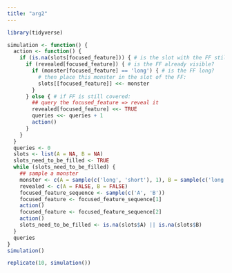 ```yaml
---
title: "arg2"
---
```

```r
library(tidyverse)
```
```r
simulation <- function() {
  action <- function() {
    if (is.na(slots[focused_feature])) { # is the slot with the FF still empty?
      if (revealed[focused_feature]) { # is the FF already visible?
        if (monster[focused_feature] == 'long') { # is the FF long?
          # then place this monster in the slot of the FF:
          slots[[focused_feature]] <<- monster
        }
      } else { # if FF is still covered:
        ## query the focused_feature => reveal it
        revealed[focused_feature] <<- TRUE
        queries <<- queries + 1
        action()
      }
    }
  }
  queries <- 0
  slots <- list(A = NA, B = NA)
  slots_need_to_be_filled <- TRUE
  while (slots_need_to_be_filled) {
    ## sample a monster
    monster <- c(A = sample(c('long', 'short'), 1), B = sample(c('long', 'short'), 1))
    revealed <- c(A = FALSE, B = FALSE)
    focused_feature_sequence <- sample(c('A', 'B'))
    focused_feature <- focused_feature_sequence[1]
    action()
    focused_feature <- focused_feature_sequence[2]
    action()
    slots_need_to_be_filled <- is.na(slots$A) || is.na(slots$B)
  }
  queries
}
simulation()
```
```r
replicate(10, simulation())
```



